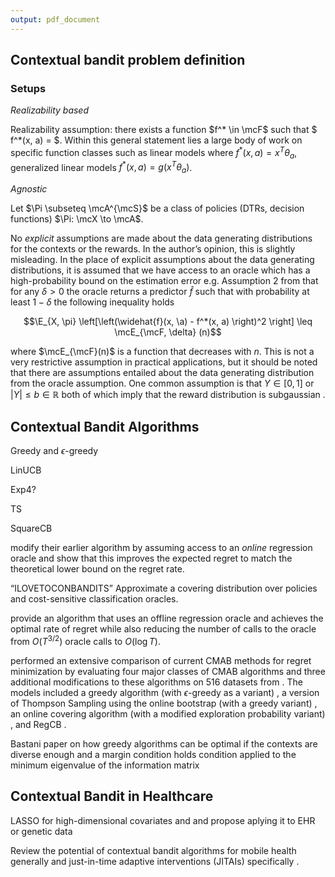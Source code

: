 ```yaml
---
output: pdf_document
---
```


## Contextual bandit problem definition

### Setups


*Realizability based*

Realizability assumption: there exists a function $f^* \in \mcF$ such that $ f^*(x, a) = \E[Y | X = x, A = a]$. Within this general statement lies a large body of work on specific function classes such as linear models where $f^*(x, a) = x^T\theta_a$, generalized linear models $f^*(x, a) = g(x^T\theta_a)$.

*Agnostic*

Let $\Pi \subseteq \mcA^{\mcS}$ be a class of policies (DTRs, decision functions) $\Pi: \mcX \to \mcA$.

No *explicit* assumptions are made about the data generating distributions for the contexts or the rewards. In the author's opinion, this is slightly misleading. In the place of explicit assumptions about the data generating distributions, it is assumed that we have access to an oracle which has a high-probability bound on the estimation error e.g. Assumption 2 from \citep{simchi2022bypassing} that for any $\delta > 0$ the oracle returns a predictor $\widehat{f}$ such that with probability at least $1 - \delta$ the following inequality holds

$$\E_{X, \pi} \left[\left(\widehat{f}(x, \a) - f^*(x, a) \right)^2 \right] \leq \mcE_{\mcF, \delta} (n)$$

where $\mcE_{\mcF}(n)$ is a function that decreases with $n$. This is not a very restrictive assumption in practical applications, but it should be noted that there are assumptions entailed about the data generating distribution from the oracle assumption. One common assumption is that $Y \in [0, 1]$ or $|Y| \leq b \in \mathbb{R}$ both of which imply that the reward distribution is subgaussian \citep{vershynin2018high}. 


## Contextual Bandit Algorithms

Greedy and $\epsilon$-greedy \citep{langford2007epoch}

LinUCB 

Exp4?

TS \citep{agrawal2013thompson}

SquareCB \citep{foster2018practical}

 \cite{foster2020beyond} modify their earlier algorithm by assuming access to an *online* regression oracle and show that this improves the expected regret to match the theoretical lower bound on the regret rate.

"ILOVETOCONBANDITS" \citep{agarwal2014taming}
Approximate a covering distribution over policies and cost-sensitive classification oracles.


\cite{simchi2022bypassing} provide an algorithm that uses an offline regression oracle and achieves the optimal rate of regret while also reducing the number of calls to the oracle from $O(T^{3/2})$ oracle calls to $O(\log T)$.  

\cite{bietti2021contextual} performed an extensive comparison of current CMAB methods for regret minimization by evaluating four major classes of CMAB algorithms and three additional modifications to these algorithms on 516 datasets from \url{openml.org}. The models included a greedy algorithm (with $\epsilon$-greedy as a variant) \citep{langford2007epoch}, a version of Thompson Sampling using the online bootstrap (with a greedy variant) \citep{agrawal2013thompson}, an online covering algorithm (with a modified exploration probability variant) \citep{agarwal2014taming}, and RegCB \citep{foster2018practical}.


Bastani paper on how greedy algorithms can be optimal if the contexts are diverse enough and a margin condition holds \citep{bastani2017mostly}
condition applied to the minimum eigenvalue of the information matrix




## Contextual Bandit in Healthcare

LASSO for high-dimensional covariates and and propose aplying it to EHR or genetic data \citep{bastani2020online}

Review the potential of contextual bandit algorithms for mobile health generally and just-in-time adaptive interventions (JITAIs) specifically \citep{tewari2017ads}. 